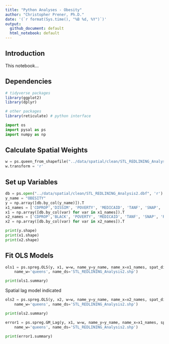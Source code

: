 ```yaml
---
title: "Python Analyses - Obesity"
author: "Christopher Prener, Ph.D."
date: '(`r format(Sys.time(), "%B %d, %Y")`)'
output: 
  github_document: default
  html_notebook: default 
---
```


## Introduction
This notebook...

## Dependencies

```r
# tidyverse packages
library(ggplot2)
library(dplyr)

# other packages
library(reticulate) # python interface
```

```python
import os
import pysal as ps
import numpy as np
```

## Calculate Spatial Weights

```python
w = ps.queen_from_shapefile("../data/spatial/clean/STL_REDLINING_Analysis2.shp", idVariable="GEOID", sparse=False)
w.transform = 'r'
```

## Set up Variables

```python
db = ps.open("../data/spatial/clean/STL_REDLINING_Analysis2.dbf", 'r')
y_name = "OBESITY"
y = np.array([db.by_col(y_name)]).T
x1_names = ['CDPROP','DISSIM', 'POVERTY', 'MEDICAID', 'TANF', 'SNAP', 'RENT', 'UNINS']
x1 = np.array([db.by_col(var) for var in x1_names]).T
x2_names = ['CDPROP','BLACK', 'POVERTY', 'MEDICAID', 'TANF', 'SNAP', 'RENT', 'UNINS']
x2 = np.array([db.by_col(var) for var in x2_names]).T
```


```python
print(y.shape)
print(x1.shape)
print(x2.shape)
```


## Fit OLS Models

```python
ols1 = ps.spreg.OLS(y, x1, w=w, name_y=y_name, name_x=x1_names, spat_diag=True, moran=True, 
    name_w='queens', name_ds='STL_REDLINING_Analysis2.shp')

print(ols1.summary)
```

Spatial lag model indicated 

```python
ols2 = ps.spreg.OLS(y, x2, w=w, name_y=y_name, name_x=x2_names, spat_diag=True, moran=True, 
    name_w='queens', name_ds='STL_REDLINING_Analysis2.shp')

print(ols2.summary)
```


```python
error1 = ps.spreg.GM_Lag(y, x1, w=w, name_y=y_name, name_x=x1_names, spat_diag=True, robust='white', 
    name_w='queens', name_ds='STL_REDLINING_Analysis2.shp')

print(error1.summary)
```

